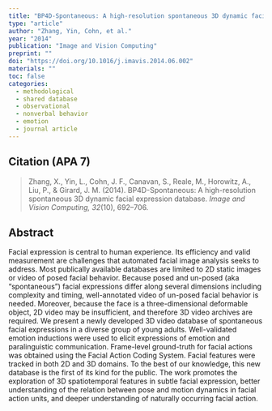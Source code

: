 ```yaml
---
title: "BP4D-Spontaneous: A high-resolution spontaneous 3D dynamic facial expression database"
type: "article"
author: "Zhang, Yin, Cohn, et al."
year: "2014"
publication: "Image and Vision Computing"
preprint: ""
doi: "https://doi.org/10.1016/j.imavis.2014.06.002"
materials: ""
toc: false
categories:
  - methodological
  - shared database
  - observational
  - nonverbal behavior
  - emotion
  - journal article
---
```


## Citation (APA 7)

> Zhang, X., Yin, L., Cohn, J. F., Canavan, S., Reale, M., Horowitz, A., Liu, P., & Girard, J. M. (2014). BP4D-Spontaneous: A high-resolution spontaneous 3D dynamic facial expression database. *Image and Vision Computing, 32*(10), 692–706.

## Abstract

Facial expression is central to human experience. Its efficiency and valid measurement are challenges that automated facial image analysis seeks to address. Most publically available databases are limited to 2D static images or video of posed facial behavior. Because posed and un-posed (aka “spontaneous”) facial expressions differ along several dimensions including complexity and timing, well-annotated video of un-posed facial behavior is needed. Moreover, because the face is a three-dimensional deformable object, 2D video may be insufficient, and therefore 3D video archives are required. We present a newly developed 3D video database of spontaneous facial expressions in a diverse group of young adults. Well-validated emotion inductions were used to elicit expressions of emotion and paralinguistic communication. Frame-level ground-truth for facial actions was obtained using the Facial Action Coding System. Facial features were tracked in both 2D and 3D domains. To the best of our knowledge, this new database is the first of its kind for the public. The work promotes the exploration of 3D spatiotemporal features in subtle facial expression, better understanding of the relation between pose and motion dynamics in facial action units, and deeper understanding of naturally occurring facial action.
